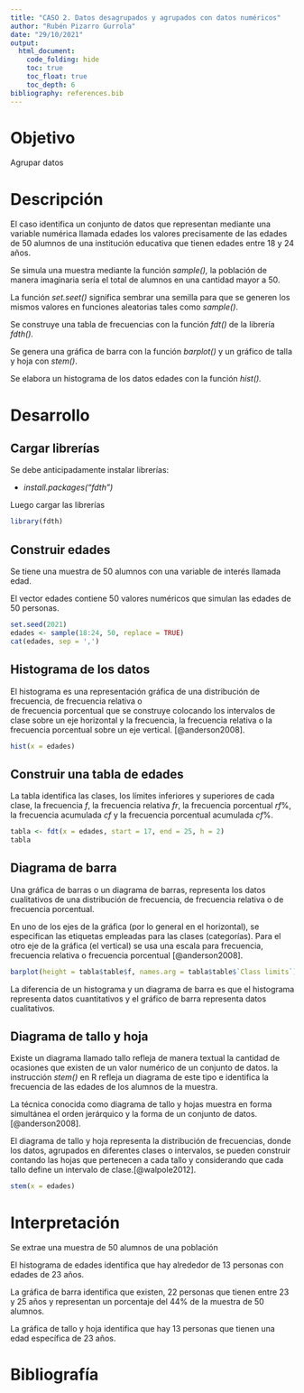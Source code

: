 ---
title: "CASO 2. Datos desagrupados y agrupados con datos numéricos"
author: "Rubén Pizarro Gurrola"
date: "29/10/2021"
output: 
  html_document:
    code_folding: hide
    toc: true
    toc_float: true
    toc_depth: 6
bibliography: references.bib
---

# Objetivo

Agrupar datos

# Descripción

El caso identifica un conjunto de datos que representan mediante una variable numérica llamada edades los valores precisamente de las edades de 50 alumnos de una institución educativa que tienen edades entre 18 y 24 años.

Se simula una muestra mediante la función *sample(),* la población de manera imaginaria sería el total de alumnos en una cantidad mayor a 50.

La función *set.seet()* significa sembrar una semilla para que se generen los mismos valores en funciones aleatorias tales como *sample()*.

Se construye una tabla de frecuencias con la función *fdt()* de la librería *fdth().*

Se genera una gráfica de barra con la función *barplot()* y un gráfico de talla y hoja con *stem()*.

Se elabora un histograma de los datos edades con la función *hist().*

# Desarrollo

## Cargar librerías

Se debe anticipadamente instalar librerías:

-   *install.packages("fdth")*

Luego cargar las librerías

```{r message=FALSE, warning=FALSE}

library(fdth)
```

## Construir edades

Se tiene una muestra de 50 alumnos con una variable de interés llamada edad.

El vector edades contiene 50 valores numéricos que simulan las edades de 50 personas.

```{r}
set.seed(2021)
edades <- sample(18:24, 50, replace = TRUE)
cat(edades, sep = ',')
```

## Histograma de los datos

El histograma es una representación gráfica de una distribución de frecuencia, de frecuencia relativa o\
de frecuencia porcentual que se construye colocando los intervalos de clase sobre un eje horizontal y la frecuencia, la frecuencia relativa o la frecuencia porcentual sobre un eje vertical. [@anderson2008].

```{r}
hist(x = edades)

```

## Construir una tabla de edades

La tabla identifica las clases, los límites inferiores y superiores de cada clase, la frecuencia $f$, la frecuencia relativa $fr$, la frecuencia porcentual $rf\%$, la frecuencia acumulada $cf$ y la frecuencia porcentual acumulada $cf\%$.

```{r}
tabla <- fdt(x = edades, start = 17, end = 25, h = 2)
tabla

```

## Diagrama de barra

Una gráfica de barras o un diagrama de barras, representa los datos cualitativos de una distribución de frecuencia, de frecuencia relativa o de frecuencia porcentual.

En uno de los ejes de la gráfica (por lo general en el horizontal), se especifican las etiquetas empleadas para las clases (categorías). Para el otro eje de la gráfica (el vertical) se usa una escala para frecuencia, frecuencia relativa o frecuencia porcentual [@anderson2008].

```{r}
barplot(height = tabla$table$f, names.arg = tabla$table$`Class limits`)

```

La diferencia de un histograma y un diagrama de barra es que el histograma representa datos cuantitativos y el gráfico de barra representa datos cualitativos.

## Diagrama de tallo y hoja

Existe un diagrama llamado tallo refleja de manera textual la cantidad de ocasiones que existen de un valor numérico de un conjunto de datos. la instrucción *stem()* en R refleja un diagrama de este tipo e identifica la frecuencia de las edades de los alumnos de la muestra.

La técnica conocida como diagrama de tallo y hojas muestra en forma simultánea el orden jerárquico y la forma de un conjunto de datos. [@anderson2008].

El diagrama de tallo y hoja representa la distribución de frecuencias, donde los datos, agrupados en diferentes clases o intervalos, se pueden construir contando las hojas que pertenecen a cada tallo y considerando que cada tallo define un intervalo de clase.[@walpole2012].\

```{r}
stem(x = edades)


```

# Interpretación

Se extrae una muestra de 50 alumnos de una población

El histograma de edades identifica que hay alrededor de 13 personas con edades de 23 años.

La gráfica de barra identifica que existen, 22 personas que tienen entre 23 y 25 años y representan un porcentaje del 44% de la muestra de 50 alumnos.

La gráfica de tallo y hoja identifica que hay 13 personas que tienen una edad específica de 23 años.

# Bibliografía
